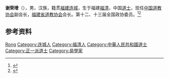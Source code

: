 '''谢荣增'''（{{bd|1956年|8月|}}），男，汉族，籍贯[[福建|福建]][[连城|连城]]，生于福建[[福清|福清]]，中国[[道士|道士]]，现任[[中国道教协会|中国道教协会]]副会长，[[福建省道教协会|福建省道教协会]]会长。第十二、十三届全国政协委员。<ref>{{Cite web|title=谢荣增委员：让更多新华人华侨回国创业|url=http://www.rmzxb.com.cn/c/2020-05-26/2583579.shtml|accessdate=2020-11-30|work=人民政协网|archive-date=2021-03-17|archive-url=https://web.archive.org/web/20210317134636/http://www.rmzxb.com.cn/c/2020-05-26/2583579.shtml|dead-url=no}}</ref><ref>{{Cite web|title=谢荣增 中国道教协会副会长|url=https://www.djol.org/special/xierongzeng.html|accessdate=2020-11-30|work=道教在线|archiveurl=https://web.archive.org/web/20201130151429/https://www.djol.org/special/xierongzeng.html|archivedate=2020-11-30|dead-url=no}}</ref>

== 参考资料 ==
{{reflist}}

{{中国人物小作品}}
{{Navboxes 
| title  = 谢荣增在[[中国道教协会|中国道教协会]]的职务
| list1  =
{{中国道教协会第九届理事会}}
{{中国道教协会第十届理事会}}
}}

{{Authority control}}
{{DEFAULTSORT:Xie谢}}
[[Category:谢姓|Rong]]
[[Category:连城人|Category:连城人]]
[[Category:福清人|Category:福清人]]
[[Category:中華人民共和國道士|Category:中華人民共和國道士]]
[[Category:正一派道士|Category:正一派道士]]
[[Category:易學家|Category:易學家]]